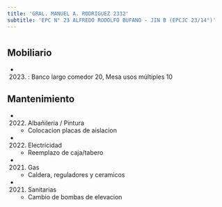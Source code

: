 ```yaml
---
title: 'GRAL. MANUEL A. RODRIGUEZ 2332'
subtitle: 'EPC N° 23 ALFREDO RODOLFO BUFANO - JIN B (EPCJC 23/14°)'
---
```


#


## Mobiliario

*  (2023) : Banco largo comedor 20, Mesa usos múltiples 10 





## Mantenimiento

*  (2022) Albañileria / Pintura 
    + Colocacion placas de aislacion

*  (2022) Electricidad 
    + Reemplazo de caja/tabero

*  (2021) Gas 
    + Caldera, reguladores y ceramicos

*  (2021) Sanitarias 
    + Cambio de bombas de elevacion



